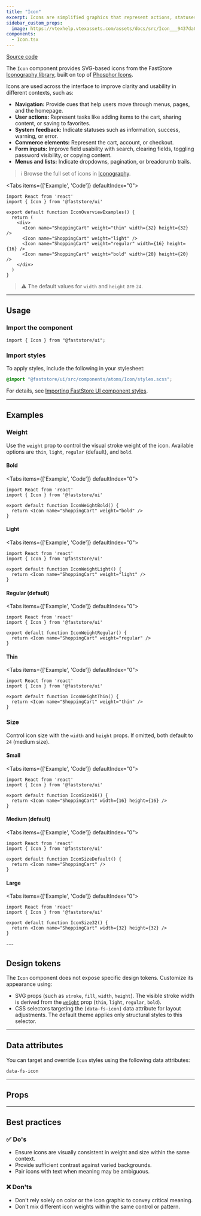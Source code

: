 ```yaml
---
title: "Icon"
excerpt: Icons are simplified graphics that represent actions, statuses, and navigation elements, helping users navigate the UI.
sidebar_custom_props:
  image: https://vtexhelp.vtexassets.com/assets/docs/src/Icon___9437da8db13517090534a38f4870d702.png
components:
  - Icon.tsx
---
```


[<i class="fa-brands fa-github"></i> Source code](https://github.com/vtex/faststore/tree/main/packages/components/src/atoms/Icon)

The `Icon` component provides SVG-based icons from the FastStore [Iconography library](https://developers.vtex.com/docs/guides/faststore/reference-icons), built on top of [Phosphor Icons](https://phosphoricons.com). 

Icons are used across the interface to improve clarity and usability in different contexts, such as:

- **Navigation:** Provide cues that help users move through menus, pages, and the homepage.
- **User actions:** Represent tasks like adding items to the cart, sharing content, or saving to favorites.
- **System feedback:** Indicate statuses such as information, success, warning, or error. 
- **Commerce elements:** Represent the cart, account, or checkout.
- **Form inputs:** Improve field usability with search, clearing fields, toggling password visibility, or copying content. 
- **Menus and lists:** Indicate dropdowns, pagination, or breadcrumb trails.

>ℹ️ Browse the full set of icons in [Iconography](https://developers.vtex.com/docs/guides/faststore/reference-icons).

<Tabs items={['Example', 'Code']} defaultIndex="0">
  <Tab>
    <OverviewSection>
      <Icon name="ShoppingCart" weight="thin" width={32} height={32} />
      <Icon name="ShoppingCart" weight="light" />
      <Icon name="ShoppingCart" weight="regular" width={16} height={16} />
      <Icon name="ShoppingCart" weight="bold" width={20} height={20} />
    </OverviewSection>
  </Tab>
  <Tab>

  ```tsx
  import React from 'react'
  import { Icon } from '@faststore/ui'

  export default function IconOverviewExamples() {
    return (
      <div>
        <Icon name="ShoppingCart" weight="thin" width={32} height={32} />
        <Icon name="ShoppingCart" weight="light" />
        <Icon name="ShoppingCart" weight="regular" width={16} height={16} />
        <Icon name="ShoppingCart" weight="bold" width={20} height={20} />
      </div>
    )
  }
  ```
  </Tab>
</Tabs>

> ⚠️ The default values for `width` and `height` are `24`.

---

## Usage

### Import the component

```tsx
import { Icon } from "@faststore/ui";
```

### Import styles

To apply styles, include the following in your stylesheet:

```scss
@import "@faststore/ui/src/components/atoms/Icon/styles.scss";
```

For details, see [Importing FastStore UI component styles](https://developers.vtex.com/docs/guides/faststore/using-themes-importing-ui-components-styles).

---

## Examples

### Weight

Use the `weight` prop to control the visual stroke weight of the icon. Available options are `thin`, `light`, `regular` (default), and `bold`.

#### Bold

<Tabs items={['Example', 'Code']} defaultIndex="0">
  <Tab>
    <OverviewSection>
      <Icon name="ShoppingCart" weight="bold" />
    </OverviewSection>
  </Tab>
  <Tab>

  ```tsx
  import React from 'react'
  import { Icon } from '@faststore/ui'

  export default function IconWeightBold() {
    return <Icon name="ShoppingCart" weight="bold" />
  }
  ```
  </Tab>
</Tabs>

#### Light

<Tabs items={['Example', 'Code']} defaultIndex="0">
  <Tab>
    <OverviewSection>
      <Icon name="ShoppingCart" weight="light" />
    </OverviewSection>
  </Tab>
  <Tab>

  ```tsx
  import React from 'react'
  import { Icon } from '@faststore/ui'

  export default function IconWeightLight() {
    return <Icon name="ShoppingCart" weight="light" />
  }
  ```
  </Tab>
</Tabs>

#### Regular (default)

<Tabs items={['Example', 'Code']} defaultIndex="0">
  <Tab>
    <OverviewSection>
      <Icon name="ShoppingCart" weight="regular" />
    </OverviewSection>
  </Tab>
  <Tab>

  ```tsx
  import React from 'react'
  import { Icon } from '@faststore/ui'

  export default function IconWeightRegular() {
    return <Icon name="ShoppingCart" weight="regular" />
  }
  ```
  </Tab>
</Tabs>

#### Thin

<Tabs items={['Example', 'Code']} defaultIndex="0">
  <Tab>
    <OverviewSection>
      <Icon name="ShoppingCart" weight="thin" />
    </OverviewSection>
  </Tab>
  <Tab>

  ```tsx
  import React from 'react'
  import { Icon } from '@faststore/ui'

  export default function IconWeightThin() {
    return <Icon name="ShoppingCart" weight="thin" />
  }
  ```
  </Tab>
</Tabs>

### Size

Control icon size with the `width` and `height` props. If omitted, both default to `24` (medium size).

#### Small

<Tabs items={['Example', 'Code']} defaultIndex="0">
  <Tab>
    <OverviewSection>
      <Icon name="ShoppingCart" width={16} height={16} />
    </OverviewSection>
  </Tab>
  <Tab>

  ```tsx
  import React from 'react'
  import { Icon } from '@faststore/ui'

  export default function IconSize16() {
    return <Icon name="ShoppingCart" width={16} height={16} />
  }
  ```
  </Tab>
</Tabs>

#### Medium (default)

<Tabs items={['Example', 'Code']} defaultIndex="0">
  <Tab>
    <OverviewSection>
      <Icon name="ShoppingCart" />
    </OverviewSection>
  </Tab>
  <Tab>

  ```tsx
  import React from 'react'
  import { Icon } from '@faststore/ui'

  export default function IconSizeDefault() {
    return <Icon name="ShoppingCart" />
  }
  ```
  </Tab>
</Tabs>

#### Large

<Tabs items={['Example', 'Code']} defaultIndex="0">
  <Tab>
    <OverviewSection>
      <Icon name="ShoppingCart" width={32} height={32} />
    </OverviewSection>
  </Tab>
  <Tab>

  ```tsx
  import React from 'react'
  import { Icon } from '@faststore/ui'

  export default function IconSize32() {
    return <Icon name="ShoppingCart" width={32} height={32} />
  }
  ```
  </Tab>
</Tabs>
---

## Design tokens

The `Icon` component does not expose specific design tokens. Customize its appearance using:

- SVG props (such as `stroke`, `fill`, `width`, `height`). The visible stroke width is derived from the [`weight`](#weight) prop (`thin`, `light`, `regular`, `bold`).
- CSS selectors targeting the `[data-fs-icon]` data attribute for layout adjustments. The default theme applies only structural styles to this selector.

---

## Data attributes

You can target and override `Icon` styles using the following data attributes:

`data-fs-icon`

---

## Props

<ComponentPropsSection component="Icon" />

---

## Best practices

### ✅ Do's
- Ensure icons are visually consistent in weight and size within the same context.
- Provide sufficient contrast against varied backgrounds.
- Pair icons with text when meaning may be ambiguous.

### ❌ Don'ts

- Don't rely solely on color or the icon graphic to convey critical meaning.
- Don't mix different icon weights within the same control or pattern.
